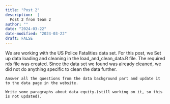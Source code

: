```yaml
---
title: "Post 2"
description:  |
  Post 2 from team 2
author: ""
date: "2024-03-22"
date-modified: "2024-03-22"
draft: FALSE
---
```


We are working with the US Police Fatalities data set. For this post, we 
	Set up data loading and cleaning in the load_and_clean_data.R file. The required rds file was created. Since the data set we found was already cleaned, we did not do anything specific to clean the data further.
	
	Answer all the questions from the data background part and update it to the data page in the website. 

	Write some paragraphs about data equity.(still working on it, so this is not updated).
